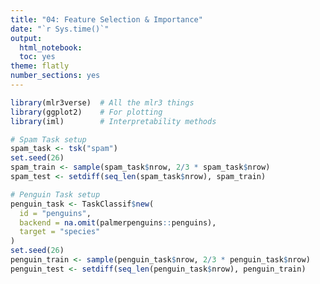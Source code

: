 ```yaml
---
title: "04: Feature Selection & Importance"
date: "`r Sys.time()`"
output:
  html_notebook:
  toc: yes
theme: flatly
number_sections: yes
---
```


```r
library(mlr3verse)  # All the mlr3 things
library(ggplot2)    # For plotting
library(iml)        # Interpretability methods

# Spam Task setup
spam_task <- tsk("spam")
set.seed(26)
spam_train <- sample(spam_task$nrow, 2/3 * spam_task$nrow)
spam_test <- setdiff(seq_len(spam_task$nrow), spam_train)

# Penguin Task setup
penguin_task <- TaskClassif$new(
  id = "penguins", 
  backend = na.omit(palmerpenguins::penguins), 
  target = "species"
)
set.seed(26)
penguin_train <- sample(penguin_task$nrow, 2/3 * penguin_task$nrow)
penguin_test <- setdiff(seq_len(penguin_task$nrow), penguin_train)
```
